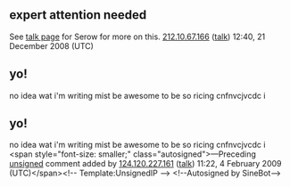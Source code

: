<article id="12635859" title=Talk:Mainland serow>
	<talkpage id="12635859" title="Talk:Mainland serow">
{{WikiProjectBannerShell|1=
{{WikiProject Mammals|class=stub|importance=low}}
{{WikiProject Indonesia|class=Stub|importance=low}}
{{WikiProject Thailand}}
}}

==expert attention needed==
See [[Talk:Serow|talk page]] for Serow for more on this. [[Special:Contributions/212.10.67.166|212.10.67.166]] ([[User talk:212.10.67.166|talk]]) 12:40, 21 December 2008 (UTC)

== yo! ==

no idea wat i'm writing mist be awesome to be so ricing cnfnvcjvcdc i

== yo! ==

no idea wat i'm writing mist be awesome to be so ricing cnfnvcjvcdc i  &lt;span style=&quot;font-size: smaller;&quot; class=&quot;autosigned&quot;&gt;—Preceding [[Wikipedia:Signatures|unsigned]] comment added by [[Special:Contributions/124.120.227.161|124.120.227.161]] ([[User talk:124.120.227.161|talk]]) 11:22, 4 February 2009 (UTC)&lt;/span&gt;&lt;!-- Template:UnsignedIP --&gt; &lt;!--Autosigned by SineBot--&gt;
	</talkpage>
</article>